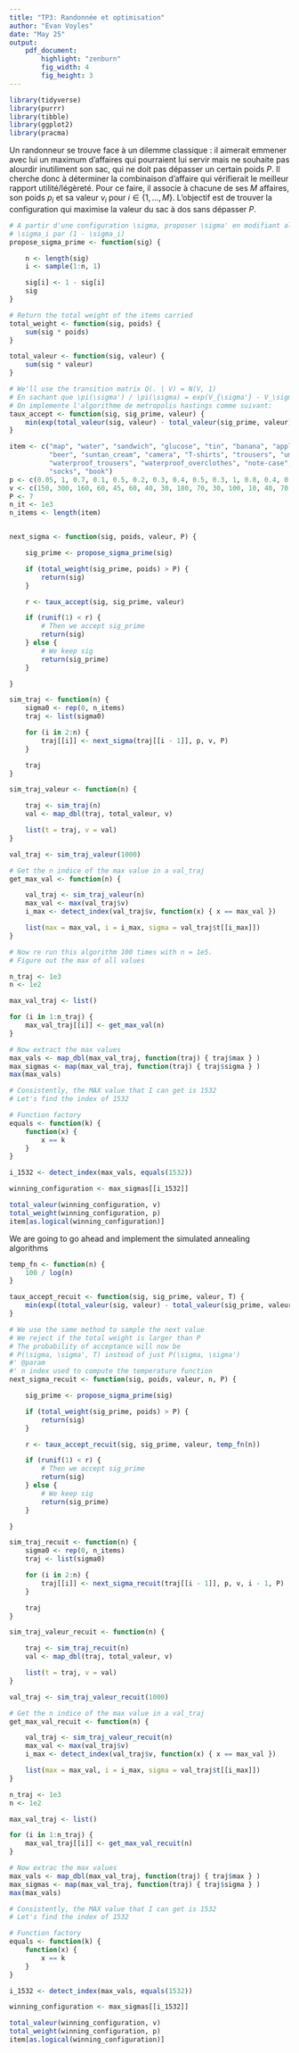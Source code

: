 ```yaml
---
title: "TP3: Randonnée et optimisation"
author: "Evan Voyles"
date: "May 25"
output:
    pdf_document:
        highlight: "zenburn"
        fig_width: 4
        fig_height: 3
---
```


```R
library(tidyverse)
library(purrr)
library(tibble)
library(ggplot2)
library(pracma)
```

Un randonneur se trouve face à un dilemme classique : il aimerait emmener avec lui un maximum d'affaires qui pourraient lui servir mais
ne souhaite pas alourdir inutiliment son sac, qui ne doit pas dépasser un certain poids $P$. Il cherche donc à déterminer la combinaison d'affaire
qui vérifierait le meilleur rapport utilité/légèreté. Pour ce faire, il associe à chacune de ses $M$ affaires, son poids $p_i$ et sa valeur
$v_i$ pour $i \in \{1, \dots, M\}$. L'objectif est de trouver la configuration qui maximise la valeur du sac à dos sans dépasser $P$.

\begin{enumerate}
    \item On condidère un vecteur $\sigma$ (qui contient 0 ou 1 pour l'entrée $i$ selon que l'objet $i$ ait été choisi pour remplir le sac à dos). On
    choisit initialement un vecteur $\sigma$ tel que
\end{enumerate}

```R

# A partir d'une configuration \sigma, proposer \sigma' en modifiant aleatoirement l'un des
# \sigma_i par (1 - \sigma_i)
propose_sigma_prime <- function(sig) {

    n <- length(sig)
    i <- sample(1:n, 1)

    sig[i] <- 1 - sig[i]
    sig
}

# Return the total weight of the items carried
total_weight <- function(sig, poids) {
    sum(sig * poids)
}

total_valeur <- function(sig, valeur) {
    sum(sig * valeur)
}

# We'll use the transition matrix Q(. | V) = N(V, 1)
# En sachant que \pi(\sigma') / \pi(\sigma) = exp(V_{\sigma'} - V_\sigma),
# On implemente l'algorithme de metropolis hastings comme suivant:
taux_accept <- function(sig, sig_prime, valeur) {
    min(exp(total_valeur(sig, valeur) - total_valeur(sig_prime, valeur)), 1)
}

```

```R
item <- c("map", "water", "sandwich", "glucose", "tin", "banana", "apple", "cheese",
          "beer", "suntan_cream", "camera", "T-shirts", "trousers", "umbrella",
          "waterproof_trousers", "waterproof_overclothes", "note-case", "sunglasses", "towel",
          "socks", "book")
p <- c(0.05, 1, 0.7, 0.1, 0.5, 0.2, 0.3, 0.4, 0.5, 0.3, 1, 0.8, 0.4, 0.7, 0.4, 0.3, 0.4, 0.1, 0.3, 0.4, 0.7)
v <- c(150, 300, 160, 60, 45, 60, 40, 30, 180, 70, 30, 100, 10, 40, 70, 75, 50, 80, 12, 50, 30)
P <- 7
n_it <- 1e3
n_items <- length(item)


next_sigma <- function(sig, poids, valeur, P) {

    sig_prime <- propose_sigma_prime(sig)

    if (total_weight(sig_prime, poids) > P) {
        return(sig)
    }

    r <- taux_accept(sig, sig_prime, valeur)

    if (runif(1) < r) {
        # Then we accept sig_prime
        return(sig)
    } else {
        # We keep sig
        return(sig_prime)
    }

}

sim_traj <- function(n) {
    sigma0 <- rep(0, n_items)
    traj <- list(sigma0)

    for (i in 2:n) {
        traj[[i]] <- next_sigma(traj[[i - 1]], p, v, P)
    }

    traj
}

sim_traj_valeur <- function(n) {

    traj <- sim_traj(n)
    val <- map_dbl(traj, total_valeur, v)

    list(t = traj, v = val)
}

val_traj <- sim_traj_valeur(1000)

# Get the n indice of the max value in a val_traj
get_max_val <- function(n) {

    val_traj <- sim_traj_valeur(n)
    max_val <- max(val_traj$v)
    i_max <- detect_index(val_traj$v, function(x) { x == max_val })

    list(max = max_val, i = i_max, sigma = val_traj$t[[i_max]])
}

# Now re run this algorithm 100 times with n = 1e5.
# Figure out the max of all values

n_traj <- 1e3
n <- 1e2

max_val_traj <- list()

for (i in 1:n_traj) {
    max_val_traj[[i]] <- get_max_val(n)
}

# Now extract the max values
max_vals <- map_dbl(max_val_traj, function(traj) { traj$max } )
max_sigmas <- map(max_val_traj, function(traj) { traj$sigma } )
max(max_vals)

# Consistently, the MAX value that I can get is 1532
# Let's find the index of 1532

# Function factory
equals <- function(k) {
    function(x) {
        x == k
    }
}

i_1532 <- detect_index(max_vals, equals(1532))

winning_configuration <- max_sigmas[[i_1532]]

total_valeur(winning_configuration, v)
total_weight(winning_configuration, p)
item[as.logical(winning_configuration)]

```

We are going to go ahead and implement the simulated annealing algorithms
```R

temp_fn <- function(n) {
    100 / log(n)
}

taux_accept_recuit <- function(sig, sig_prime, valeur, T) {
    min(exp((total_valeur(sig, valeur) - total_valeur(sig_prime, valeur)) / T), 1)
}

# We use the same method to sample the next value
# We reject if the total weight is larger than P
# The probability of acceptance will now be
# P(\sigma, \sigma', T) instead of just P(\sigma, \sigma')
#' @param
#' n index used to compute the temperature function
next_sigma_recuit <- function(sig, poids, valeur, n, P) {

    sig_prime <- propose_sigma_prime(sig)

    if (total_weight(sig_prime, poids) > P) {
        return(sig)
    }

    r <- taux_accept_recuit(sig, sig_prime, valeur, temp_fn(n))

    if (runif(1) < r) {
        # Then we accept sig_prime
        return(sig)
    } else {
        # We keep sig
        return(sig_prime)
    }

}

sim_traj_recuit <- function(n) {
    sigma0 <- rep(0, n_items)
    traj <- list(sigma0)

    for (i in 2:n) {
        traj[[i]] <- next_sigma_recuit(traj[[i - 1]], p, v, i - 1, P)
    }

    traj
}

sim_traj_valeur_recuit <- function(n) {

    traj <- sim_traj_recuit(n)
    val <- map_dbl(traj, total_valeur, v)

    list(t = traj, v = val)
}

val_traj <- sim_traj_valeur_recuit(1000)

# Get the n indice of the max value in a val_traj
get_max_val_recuit <- function(n) {

    val_traj <- sim_traj_valeur_recuit(n)
    max_val <- max(val_traj$v)
    i_max <- detect_index(val_traj$v, function(x) { x == max_val })

    list(max = max_val, i = i_max, sigma = val_traj$t[[i_max]])
}
```

```R

n_traj <- 1e3
n <- 1e2

max_val_traj <- list()

for (i in 1:n_traj) {
    max_val_traj[[i]] <- get_max_val_recuit(n)
}

# Now extrac the max values
max_vals <- map_dbl(max_val_traj, function(traj) { traj$max } )
max_sigmas <- map(max_val_traj, function(traj) { traj$sigma } )
max(max_vals)

# Consistently, the MAX value that I can get is 1532
# Let's find the index of 1532

# Function factory
equals <- function(k) {
    function(x) {
        x == k
    }
}

i_1532 <- detect_index(max_vals, equals(1532))

winning_configuration <- max_sigmas[[i_1532]]

total_valeur(winning_configuration, v)
total_weight(winning_configuration, p)
item[as.logical(winning_configuration)]


```